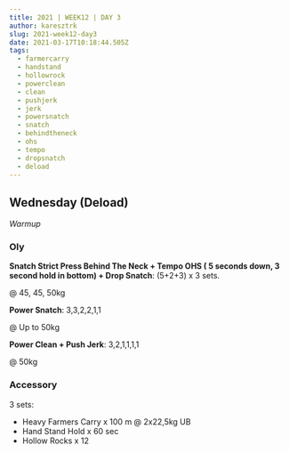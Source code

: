 ```yaml
---
title: 2021 | WEEK12 | DAY 3
author: karesztrk
slug: 2021-week12-day3
date: 2021-03-17T10:18:44.505Z
tags:
  - farmercarry
  - handstand
  - hollowrock
  - powerclean
  - clean
  - pushjerk
  - jerk
  - powersnatch
  - snatch
  - behindtheneck
  - ohs
  - tempo
  - dropsnatch
  - deload
---
```


## Wednesday (Deload)

_Warmup_

### Oly

**Snatch Strict Press Behind The Neck + Tempo OHS ( 5 seconds down, 3 second hold in bottom) + Drop Snatch**: (5+2+3) x 3 sets.

@ 45, 45, 50kg

**Power Snatch**: 3,3,2,2,1,1

@ Up to 50kg

**Power Clean + Push Jerk**: 3,2,1,1,1,1

@ 50kg

### Accessory

3 sets:

- Heavy Farmers Carry x 100 m @ 2x22,5kg UB
- Hand Stand Hold x 60 sec
- Hollow Rocks x 12

